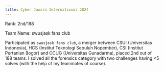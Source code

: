 ```yaml
---
title: Cyber Jawara International 2024
---
```



<Callout>
Rank: 2nd/188

Team Name: swusjask fans club
</Callout>

Participated as `swusjask fans club`, a merger between CSUI (Universitas Indonesia), HCS (Institut Teknologi Sepuluh Nopember), CSI (Institut Pertanian Bogor) and CCUG (Universitas Gunadarma), placed 2nd out of 188 teams. I solved all the forensics category with two challenges having \<5 solves (with the help of my teammates of course).

<WriteupTOC url='/writeups/2024/cj-international' />
